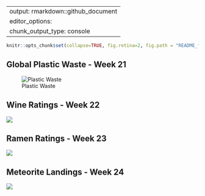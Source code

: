 
---
output: rmarkdown::github_document
editor_options: 
  chunk_output_type: console
---

```r
knitr::opts_chunk$set(collapse=TRUE, fig.retina=2, fig.path = "README_figs/README-")


```

## Global Plastic Waste - Week 21

![Plastic Waste](https://raw.githubusercontent.com/carstenstann/TidyTuesdaySubmissions/master/README_figs/Global Plastic Waste.png)

## Wine Ratings - Week 22

![](https://raw.githubusercontent.com/carstenstann/TidyTuesdaySubmissions/master/README_figs/WineRatings.png)

## Ramen Ratings - Week 23

![](https://raw.githubusercontent.com/carstenstann/TidyTuesdaySubmissions/master/README_figs/RamenRatings.png)



## Meteorite Landings - Week 24

![](https://raw.githubusercontent.com/carstenstann/TidyTuesdaySubmissions/master/README_figs/Meteorites.png)




